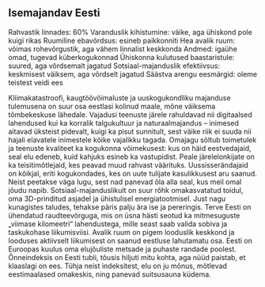 ## Isemajandav Eesti {.chapter_section .chapter5_section}

Rahvastik linnades: 60%
Varanduslik kihistumine: väike, aga ühiskond pole kuigi rikas
Ruumiline ebavõrdsus: esineb paikkonniti
Hea avalik ruum: võimas rohevõrgustik, aga vähem linnalist keskkonda
Andmed: igaühe omad, tugevad küberkogukonnad
Ühiskonna kulutused baastaristule: suured, aga võrdsemalt jagatud
Sotsiaal-majanduslik efektiivsus: keskmisest väiksem, aga võrdselt jagatud
Säästva arengu eesmärgid: oleme teistest veidi ees

Kliimakatastroofi, kaugtöövõimaluste ja uuskogukondliku majanduse tulemusena on suur osa eestlasi kolinud maale, mõne väiksema tõmbekeskuse lähedale. Vajadusi teenuste järele rahuldavad nii digitaalsed lahendused kui ka korralik talgukultuur ja naturaalmajandus – inimesed aitavad üksteist pidevalt, kuigi ka pisut sunnitult, sest väike riik ei suuda nii hajali elavatele inimestele kõike vajalikku tagada. Omajagu sõltub toimetulek ja teenuste kvaliteet ka kogukonna võimekusest: kus on häid eestvedajaid, seal elu edeneb, kuid kahjuks esineb ka vastupidist. Peale järelelonkijate on ka teisitimõtlejaid, kes peavad muud rahvast väärituks. Uussisserändajaid on kõikjal, eriti kogukondades, kes on uute tulijate kasulikkusest aru saanud. Neist peetakse väga lugu, sest nad panevad õla alla seal, kus meil omal jõudu napib. Sotsiaal-majanduslikult on suur rõhk omakasvatatud toidul, oma 3D-prinditud asjadel ja ühistulisel energiatootmisel. Just nagu kunagistes taludes, tehakse päris palju ära ise ja pereringis. Terve Eesti on ühendatud raudteevõrguga, mis on üsna hästi seotud ka mitmesuguste „viimase kilomeetri“ lahendustega, mille seast saab valida sobiva ja taskukohase liikumisviisi. Avalik ruum on pigem looduslik keskkond ja looduses aktiivselt liikumisest on saanud eestluse lahutamatu osa. Eesti on Euroopas kuulus oma elujõuliste metsade ja puhaste randade poolest. Õnneindeksis on Eesti tubli, tõusis hiljuti mitu kohta, aga nüüd paistab, et klaaslagi on ees. Tühja neist indeksitest, elu on ju mõnus, mõtlevad eestimaalased omakeskis, ning panevad suitsusauna küdema.
